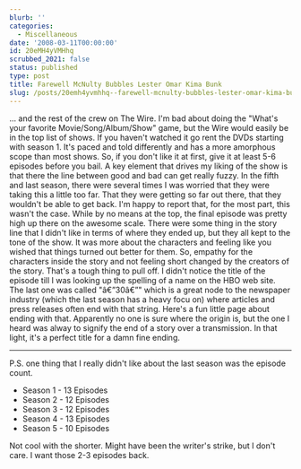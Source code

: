 ```yaml
---
blurb: ''
categories:
  - Miscellaneous
date: '2008-03-11T00:00:00'
id: 20eMH4yVMHhq
scrubbed_2021: false
status: published
type: post
title: Farewell McNulty Bubbles Lester Omar Kima Bunk
slug: /posts/20emh4yvmhhq--farewell-mcnulty-bubbles-lester-omar-kima-bunk
---
```


... and the rest of the crew on The Wire. I'm bad about doing the
"What's your favorite Movie/Song/Album/Show" game, but the Wire
would easily be in the top list of shows. If you haven't watched it
go rent the DVDs starting with season 1. It's paced and told
differently and has a more amorphous scope than most shows. So, if
you don't like it at first, give it at least 5-6 episodes before
you bail. A key element that drives my liking of the show is that
there the line between good and bad can get really fuzzy. In the
fifth and last season, there were several times I was worried that
they were taking this a little too far. That they were getting so
far out there, that they wouldn't be able to get back. I'm happy to
report that, for the most part, this wasn't the case. While by no
means at the top, the final episode was pretty high up there on the
awesome scale. There were some thing in the story line that I
didn't like in terms of where they ended up, but they all kept to
the tone of the show. It was more about the characters and feeling
like you wished that things turned out better for them. So, empathy
for the characters inside the story and not feeling short changed
by the creators of the story. That's a tough thing to pull off. I
didn't notice the title of the episode till I was looking up the
spelling of a name on the HBO web site. The last one was called
"â€”30â€”" which is a great node to the newspaper industry (which
the last season has a heavy focu on) where articles and press
releases often end with that string. Here's a fun little page about
ending with that. Apparently no one is sure where the origin is,
but the one I heard was alway to signify the end of a story over a
transmission. In that light, it's a perfect title for a damn fine
ending.

* * * * *

P.S. one thing that I really didn't like about the last season was
the episode count.
-   Season 1 - 13 Episodes
-   Season 2 - 12 Episodes
-   Season 3 - 12 Episodes
-   Season 4 - 13 Episodes
-   Season 5 - 10 Episodes

Not cool with the shorter. Might have been the writer's strike, but
I don't care. I want those 2-3 episodes back.
